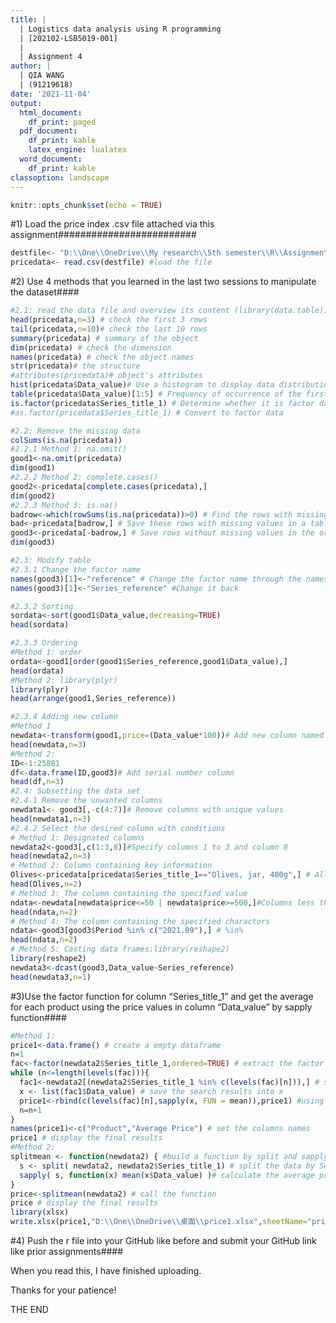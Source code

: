 ```yaml
---
title: |
  | Logistics data analysis using R programming
  | [202102-LSB5019-001]
  |
  | Assignment 4
author: |
  | QIA WANG
  | (91219618)
date: '2021-11-04'
output:
  html_document:
    df_print: paged
  pdf_document: 
    df_print: kable
    latex_engine: lualatex
  word_document:
    df_print: kable
classoption: landscape
---
```

```r
knitr::opts_chunk$set(echo = TRUE)
```

#1) Load the price index .csv file attached via this assignment#########################
```r
destfile<- "D:\\One\\OneDrive\\My research\\5th semester\\R\\Assignment 4\\food-price-index-September-2021-index-numbers-csv-tables.csv"
pricedata<- read.csv(destfile) #load the file
```


#2) Use 4 methods that you learned in the last two sessions to manipulate the dataset####
```r
#2.1: read the data file and overview its content (library(data.table))
head(pricedata,n=3) # check the first 3 rows
tail(pricedata,n=10)# check the last 10 rows
summary(pricedata) # summary of the object
dim(pricedata) # check the dimension
names(pricedata) # check the object names
str(pricedata)# the structure
#attributes(pricedata)# object's attributes
hist(pricedata$Data_value)# Use a histogram to display data distribution
table(pricedata$Data_value)[1:5] # Frequency of occurrence of the first 5 values
is.factor(pricedata$Series_title_1) # Determine whether it is factor data
#as.factor(pricedata$Series_title_1) # Convert to factor data

#2.2: Remove the missing data
colSums(is.na(pricedata))
#2.2.1 Method 1: na.omit()
good1<-na.omit(pricedata)
dim(good1)
#2.2.2 Method 2: complete.cases()
good2<-pricedata[complete.cases(pricedata),] 
dim(good2)
#2.2.3 Method 3: is.na()
badrow<-which(rowSums(is.na(pricedata))>0) # Find the rows with missing values in the table "pricedata"
bad<-pricedata[badrow,] # Save these rows with missing values in a table "bad"
good3<-pricedata[-badrow,] # Save rows without missing values in the original table
dim(good3)

#2.3: Modify table
#2.3.1 Change the factor name
names(good3)[1]<-"reference" # Change the factor name through the names() function
names(good3)[1]<-"Series_reference" #Change it back

#2.3.2 Sorting
sordata<-sort(good1$Data_value,decreasing=TRUE)
head(sordata)

#2.3.3 Ordering
#Method 1: order
ordata<-good1[order(good1$Series_reference,good1$Data_value),]
head(ordata)
#Method 2: library(plyr)
library(plyr)
head(arrange(good1,Series_reference))

#2.3.4 Adding new column
#Method 1
newdata<-transform(good1,price=(Data_value*100))# Add new column named "price"
head(newdata,n=3)
#Method 2: 
ID<-1:25881
df<-data.frame(ID,good3)# Add serial number column
head(df,n=3)
#2.4: Subsetting the data set
#2.4.1 Remove the unwanted columns
newdata1<- good3[,-c(4:7)]# Remove columns with unique values
head(newdata1,n=3)
#2.4.2 Select the desired column with conditions
# Method 1: Designated columns
newdata2<-good3[,c(1:3,8)]#Specify columns 1 to 3 and column 8
head(newdata2,n=3)
# Method 2: Column containing key information
Olives<-pricedata[pricedata$Series_title_1=="Olives, jar, 400g",] # All rows where Series_reference is "Olives, jar, 400g"
head(Olives,n=2)
# Method 3: The column containing the specified value
ndata<-newdata[newdata$price<=50 | newdata$price>=500,]#Columns less than or equal to 50, or greater than or equal to 500
head(ndata,n=2)
# Method 4: The column containing the specified charactors
ndata<-good3[good3$Period %in% c("2021.09"),] # %in%
head(ndata,n=2)
# Method 5: Casting data frames:library(reshape2)
library(reshape2)
newdata3<-dcast(good3,Data_value~Series_reference)
head(newdata3,n=1)
```

#3)Use the factor function for column "Series_title_1" and get the average for each product using the price values in column "Data_value" by sapply function####
```r
#Method 1:
price1<-data.frame() # create a empty dataframe
n=1
fac<-factor(newdata2$Series_title_1,ordered=TRUE) # extract the factor names
while (n<=length(levels(fac))){
  fac1<-newdata2[(newdata2$Series_title_1 %in% c(levels(fac)[n])),] # search the factor names in Series_title_1 one by one
  x <- list(fac1$Data_value) # save the search results into x
  price1<-rbind(c(levels(fac)[n],sapply(x, FUN = mean)),price1) #using sapply to calculate the average price, then using rbind to save the product name and its price into dataframe price1
  n=n+1
}
names(price1)<-c("Product","Average Price") # set the columns names
price1 # display the final results
#Method 2:
splitmean <- function(newdata2) { #build a function by split and sapply function
  s <- split( newdata2, newdata2$Series_title_1) # split the data by Series_title_1
  sapply( s, function(x) mean(x$Data_value) )# calculate the average price
}
price<-splitmean(newdata2) # call the function
price # display the final results
library(xlsx)
write.xlsx(price1,"D:\\One\\OneDrive\\桌面\\price1.xlsx",sheetName="price1",append=TRUE)
```

#4) Push the r file into your GitHub like before and submit your GitHub link like prior assignments####

When you read this, I have finished uploading.

Thanks for your patience!

THE END
